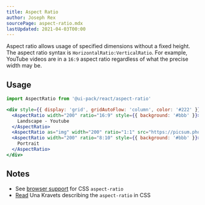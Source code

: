 ```yaml
---
title: Aspect Ratio
author: Joseph Rex
sourcePage: aspect-ratio.mdx
lastUpdated: 2021-04-03T00:00
---
```


Aspect ratio allows usage of specified dimensions without a fixed height. The aspect ratio
syntax is `HorizontalRatio:VerticalRatio`. For example, YouTube videos are in a `16:9`
aspect ratio regardless of what the precise width may be.

## Usage

```jsx
import AspectRatio from '@ui-pack/react/aspect-ratio'
```

```jsx live=true
<div style={{ display: 'grid', gridAutoFlow: 'column', color: '#222' }}>
  <AspectRatio width="200" ratio="16:9" style={{ background: '#bbb' }}>
    Landscape - Youtube
  </AspectRatio>
  <AspectRatio as="img" width="200" ratio="1:1" src="https://picsum.photos/200" />
  <AspectRatio width="200" ratio="8:10" style={{ background: '#bbb' }}>
    Portrait
  </AspectRatio>
</div>
```

## Notes

- See [browser support][1] for CSS `aspect-ratio`
- [Read][2] Una Kravets describing the `aspect-ratio` in CSS

[1]: https://caniuse.com/?search=aspect-ratio
[2]: https://web.dev/aspect-ratio/

